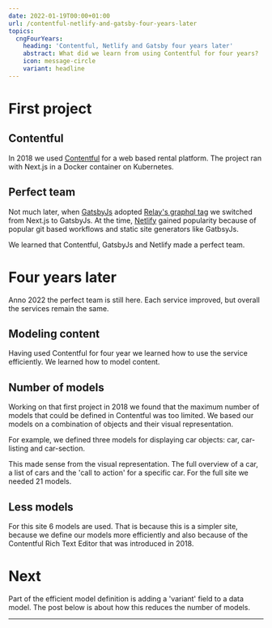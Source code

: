 ```yaml
---
date: 2022-01-19T00:00+01:00
url: /contentful-netlify-and-gatsby-four-years-later
topics:
  cngFourYears:
    heading: 'Contentful, Netlify and Gatsby four years later'
    abstract: What did we learn from using Contentful for four years?
    icon: message-circle
    variant: headline
---
```

# First project

## Contentful

In 2018 we used [Contentful](https://www.contentful.com) for a web based rental platform. The project ran with Next.js in a Docker container on Kubernetes.

## Perfect team

Not much later, when [GatsbyJs](https://www.gatsbyjs.com) adopted [Relay's graphql tag](https://relay.dev/docs/guides/compiler/) we switched from Next.js to GatsbyJs. At the time, [Netlify](https://www.netlify.com) gained popularity because of popular git based workflows and static site generators like GatbsyJs.

We learned that Contentful, GatsbyJs and Netlify made a perfect team.

# Four years later

Anno 2022 the perfect team is still here. Each service improved, but overall the services remain the same.

## Modeling content

Having used Contentful for four year we learned how to use the service efficiently. We learned how to model content.

## Number of models

Working on that first project in 2018 we found that the maximum number of models that could be defined in Contentful was too limited. We based our models on a combination of objects and their visual representation.

For example, we defined three models for displaying car objects: car, car-listing and car-section.

This made sense from the visual representation. The full overview of a car, a list of cars and the 'call to action' for a specific car. For the full site we needed 21 models.

## Less models

For this site 6 models are used. That is because this is a simpler site, because we define our models more efficiently and also because of the Contentful Rich Text Editor that was introduced in 2018.

# Next

Part of the efficient model definition is adding a 'variant' field to a data model. The post below is about how this reduces the number of models.

---
